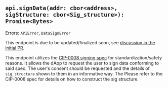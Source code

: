 
## `api.signData(addr: cbor<address>, sigStructure: cbor<Sig_structure>): Promise<Bytes>`

Errors: `APIError`, `DataSignError`

This endpoint is due to be updated/finalized soon, see [discussion in the initial PR](https://github.com/cardano-foundation/CIPs/pull/88#issuecomment-954436243).

This endpoint utilizes the [CIP-0008 signing spec](https://github.com/cardano-foundation/CIPs/blob/master/CIP-0008/CIP-0008.md) for standardization/safety reasons. It allows the dApp to request the user to sign data conforming to said spec. The user's consent should be requested and the details of `sig_structure` shown to them in an informative way. The  Please refer to the CIP-0008 spec for details on how to construct the sig structure.

<CaniuseTable api={Api.SignData}/>